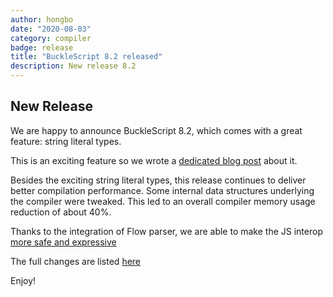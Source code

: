 ```yaml
---
author: hongbo
date: "2020-08-03"
category: compiler
badge: release
title: "BuckleScript 8.2 released"
description: New release 8.2
---
```


## New Release

We are happy to announce BuckleScript 8.2, which comes with a great feature: string literal types. 

This is an exciting feature so we wrote a [dedicated blog post](https://reasonml.org/blog/string-literal-types-in-reason) about it.

Besides the exciting string literal types, this release continues to deliver better compilation performance. Some internal data structures underlying the compiler were tweaked. This led to an overall compiler memory usage reduction of about 40%. 

Thanks to the integration of Flow parser, we are able to make the JS interop [more safe and expressive](https://github.com/BuckleScript/bucklescript/issues/4463)


The full changes are listed [here](https://github.com/BuckleScript/bucklescript/blob/master/Changes.md)

Enjoy!

